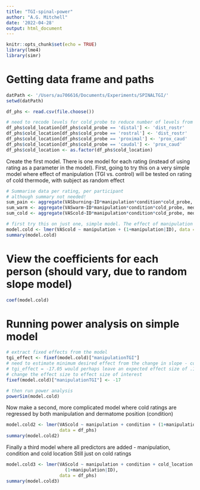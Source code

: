 ```yaml
---
title: "TGI-spinal-power"
author: "A.G. Mitchell"
date: '2022-04-28'
output: html_document
---
```


```r
knitr::opts_chunk$set(echo = TRUE)
library(lme4)
library(simr)
```

# Getting data frame and paths
```r
datPath <- '/Users/au706616/Documents/Experiments/SPINALTGI/'
setwd(datPath)

df_phs <- read.csv(file.choose())

# need to recode levels for cold_probe to reduce number of levels from 4 to 2
df_phs$cold_location[df_phs$cold_probe == 'distal'] <- 'dist_rostr' 
df_phs$cold_location[df_phs$cold_probe == 'rostral'] <- 'dist_rostr'
df_phs$cold_location[df_phs$cold_probe == 'proximal'] <- 'prox_caud'
df_phs$cold_location[df_phs$cold_probe == 'caudal'] <- 'prox_caud'
df_phs$cold_location <- as.factor(df_phs$cold_location)
```

Create the first model. There is one model for each rating (instead of using rating as a parameter in the model).
First, going to try this on a very simple model where effect of manipulation (TGI vs. control) will be tested on rating of cold thermode, with subject as random effect
```r
# Summarise data per rating, per participant
# although summary not needed!
sum_pain <- aggregate(VASburning~ID*manipulation*condition*cold_probe, median, data = df_phs)
sum_warm <- aggregate(VASwarm~ID*manipulation*condition*cold_probe, median, data = df_phs)
sum_cold <- aggregate(VAScold~ID*manipulation*condition*cold_probe, median, data = df_phs)

# first try this on just one, simple model. The effect of manipulation on cold rating, with ID as a random effect
model.cold <- lmer(VAScold ~ manipulation + (1+manipulation|ID), data = df_phs)
summary(model.cold)
```
# View the coefficients for each person (should vary, due to random slope model)
```r
coef(model.cold)
```

# Running power analysis on simple model
```r
# extract fixed effects from the model
tgi_effect <- fixef(model.cold)["manipulationTGI"]
# need to estimate minimum desired effect from the change in slope - considering values can range from 0-100, it might be simpler to think of these effect sizes as a proportion of 100 instead
# tgi_effect = -17.05 would perhaps leave an expected effect size of .17
# change the effect size to effect size of interest
fixef(model.cold)["manipulationTGI"] <- -17

# then run power analysis
powerSim(model.cold)
```

Now make a second, more complicated model where cold ratings are regressed by both manipulation and dermatome position (condition)
```r
model.cold2 <- lmer(VAScold ~ manipulation + condition + (1+manipulation|ID), 
                    data = df_phs)
summary(model.cold2)
```

Finally a third model where all predictors are added - manipulation, condition and cold location
Still just on cold ratings
```r
model.cold3 <- lmer(VAScold ~ manipulation + condition + cold_location +
                      (1+manipulation|ID), 
                    data = df_phs)
summary(model.cold3)
```

